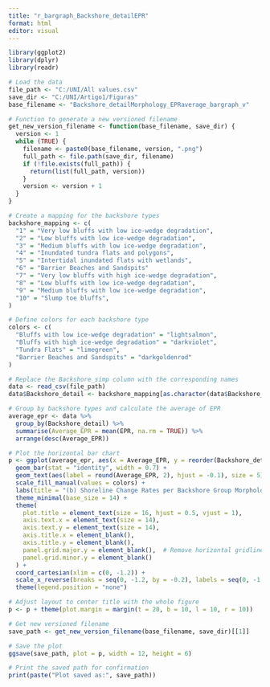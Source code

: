 ```yaml
---
title: "r_bargraph_Backshore_detailEPR"
format: html
editor: visual
---
```


```r
library(ggplot2)
library(dplyr)
library(readr)
```

```r
# Load the data
file_path <- "C:/UNI/All values.csv"
save_dir <- "C:/UNI/Artigo1/Figuras"
base_filename <- "Backshore_detailMorphology_EPRaverage_bargraph_v"

# Function to generate a new versioned filename
get_new_version_filename <- function(base_filename, save_dir) {
  version <- 1
  while (TRUE) {
    filename <- paste0(base_filename, version, ".png")
    full_path <- file.path(save_dir, filename)
    if (!file.exists(full_path)) {
      return(list(full_path, version))
    }
    version <- version + 1
  }
}

# Create a mapping for the backshore types
backshore_mapping <- c(
  "1" = "Very low bluffs with low ice-wedge degradation",
  "2" = "Low bluffs with low ice-wedge degradation",
  "3" = "Medium bluffs with low ice-wedge degradation",
  "4" = "Inundated tundra flats and polygons",
  "5" = "Intertidal inundated flats with wetlands",
  "6" = "Barrier Beaches and Sandspits"
  "7" = "Very low bluffs with high ice-wedge degradation",
  "8" = "Low bluffs with low ice-wedge degradation",
  "9" = "Medium bluffs with low ice-wedge degradation",
  "10" = "Slump toe bluffs",
)

# Define colors for each backshore type
colors <- c(
  "Bluffs with low ice-wedge degradation" = "lightsalmon",
  "Bluffs with high ice-wedge degradation" = "darkviolet",
  "Tundra Flats" = "limegreen",
  "Barrier Beaches and Sandspits" = "darkgoldenrod"
)

# Replace the Backshore_simp column with the corresponding names
data <- read_csv(file_path)
data$Backshore_detail <- backshore_mapping[as.character(data$Backshore_detail)]

# Group by backshore types and calculate the average of EPR
average_epr <- data %>%
  group_by(Backshore_detail) %>%
  summarise(Average_EPR = mean(EPR, na.rm = TRUE)) %>%
  arrange(desc(Average_EPR))

# Plot the horizontal bar chart
p <- ggplot(average_epr, aes(x = Average_EPR, y = reorder(Backshore_detail, -Average_EPR), fill = Backshore_detail)) +
  geom_bar(stat = "identity", width = 0.7) +
  geom_text(aes(label = round(Average_EPR, 2), hjust = -0.1), size = 5) +
  scale_fill_manual(values = colors) +
  labs(title = "(b) Shoreline Change Rates per Backshore Group Morphology (1950-2020)") +
  theme_minimal(base_size = 14) +
  theme(
    plot.title = element_text(size = 16, hjust = 0.5, vjust = 1),
    axis.text.x = element_text(size = 14),
    axis.text.y = element_text(size = 14),
    axis.title.x = element_blank(),
    axis.title.y = element_blank(),
    panel.grid.major.y = element_blank(),  # Remove horizontal gridlines
    panel.grid.minor.y = element_blank()
  ) +
  coord_cartesian(xlim = c(0, -1.2)) +
  scale_x_reverse(breaks = seq(0, -1.2, by = -0.2), labels = seq(0, -1.2, by = -0.2)) +
  theme(legend.position = "none")

# Adjust layout to center title with the whole figure
p <- p + theme(plot.margin = margin(t = 20, b = 10, l = 10, r = 10))

# Get new versioned filename
save_path <- get_new_version_filename(base_filename, save_dir)[[1]]

# Save the plot
ggsave(save_path, plot = p, width = 12, height = 6)

# Print the saved path for confirmation
print(paste("Plot saved as:", save_path))
```
